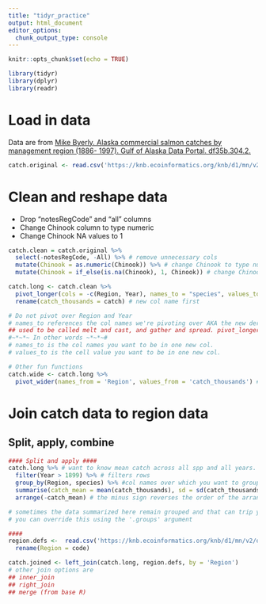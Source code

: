 ```yaml
---
title: "tidyr_practice"
output: html_document
editor_options: 
  chunk_output_type: console
---
```


```r
knitr::opts_chunk$set(echo = TRUE)
```

```r
library(tidyr)
library(dplyr)
library(readr)
```

# Load in data
Data are from [Mike Byerly. Alaska commercial salmon catches by management region (1886- 1997). Gulf of Alaska Data Portal. df35b.304.2.](https://knb.ecoinformatics.org/view/df35b.304.2)
```r
catch.original <- read.csv('https://knb.ecoinformatics.org/knb/d1/mn/v2/object/df35b.302.1') # catch data from knb site
```

# Clean and reshape data

* Drop "notesRegCode" and "all" columns
* Change Chinook column to type numeric
* Change Chinook NA values to 1
```r
catch.clean = catch.original %>%
  select(-notesRegCode, -All) %>% # remove unnecessary cols
  mutate(Chinook = as.numeric(Chinook)) %>% # change Chinook to type numeric
  mutate(Chinook = if_else(is.na(Chinook), 1, Chinook)) # change Chinook NA to 1

catch.long <- catch.clean %>%
  pivot_longer(cols = -c(Region, Year), names_to = "species", values_to = "catch") %>%
  rename(catch_thousands = catch) # new col name first

# Do not pivot over Region and Year
# names_to references the col names we're pivoting over AKA the new derived col name
## used to be called melt and cast, and gather and spread. pivot_longer came out less than 2 yrs ago. New functions come out way too often. 
#~*~*~ In other words ~*~*~#
# names_to is the col names you want to be in one new col. 
# values_to is the cell value you want to be in one new col.

# Other fun functions
catch.wide <- catch.long %>%
  pivot_wider(names_from = 'Region', values_from = 'catch_thousands') # it's a table that is 20 cols wide.


```

# Join catch data to region data
## Split, apply, combine
```r
#### Split and apply ####
catch.long %>% # want to know mean catch across all spp and all years.
  filter(Year > 1899) %>% # filters rows
  group_by(Region, species) %>% #col names over which you want to group
  summarise(catch_mean = mean(catch_thousands), sd = sd(catch_thousands), n = n(), .groups = 'drop') %>% # apply and combine. for sample size, you don't have to put anything in the function n(). 
  arrange(-catch_mean) # the minus sign reverses the order of the arrange.

# sometimes the data summarized here remain grouped and that can trip you up later.
# you can override this using the '.groups' argument

#### 
region.defs <-  read.csv('https://knb.ecoinformatics.org/knb/d1/mn/v2/object/df35b.303.1')  %>% # region code table
  rename(Region = code)

catch.joined <- left_join(catch.long, region.defs, by = 'Region')
# other join options are 
## inner_join
## right_join
## merge (from base R)


```

